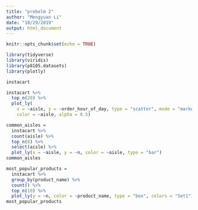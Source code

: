 ```yaml
---
title: "probelm 2"
author: "Mengyuan Li"
date: "10/29/2019"
output: html_document
---
```




```r
knitr::opts_chunk$set(echo = TRUE)
```

```r
library(tidyverse)
library(viridis)
library(p8105.datasets)
library(plotly)
```

```r
instacart
```

```r
instacart %>%
  top_n(20) %>% 
  plot_ly(
    x = ~aisle, y = ~order_hour_of_day, type = "scatter", mode = "markers",
    color = ~aisle, alpha = 0.5)
```

```r
common_aisles = 
  instacart %>%
  count(aisle) %>%
  top_n(8) %>% 
  select(aisle) %>%
  plot_ly(x = ~aisle, y = ~n, color = ~aisle, type = "bar")
common_aisles
```

```r
most_popular_products =
  instacart %>%
  group_by(product_name) %>%
  count() %>%
  top_n(10) %>%
  plot_ly(y = ~n, color = ~product_name, type = "box", colors = "Set1")
most_popular_products
```

